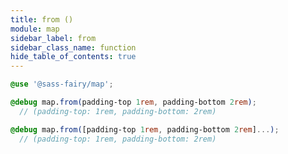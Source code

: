 ```yaml
---
title: from ()
module: map
sidebar_label: from
sidebar_class_name: function
hide_table_of_contents: true
---
```


<DocPage spec={Spec} />

```scss
@use '@sass-fairy/map';

@debug map.from(padding-top 1rem, padding-bottom 2rem);
  // (padding-top: 1rem, padding-bottom: 2rem)

@debug map.from([padding-top 1rem, padding-bottom 2rem]...);
  // (padding-top: 1rem, padding-bottom: 2rem)
```
